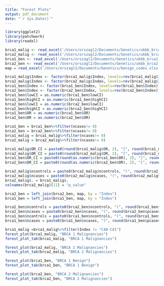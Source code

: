 ```yaml
---
title: "Forest Plots"
output: pdf_document
date: "`r Sys.Date()`"
---
```


```r
library(ggplot2)
library(patchwork)
library(readxl)
```

```r
brca1_malig <- read_excel('/Users/orszagl2/Documents/Genetics/ukbb_brca1_malignancies.xlsx')
brca2_malig <- read_excel('/Users/orszagl2/Documents/Genetics/ukbb_brca2_malignancies.xlsx')
brca1_ben <- read_excel('/Users/orszagl2/Documents/Genetics/ukbb_brca1_benign.xlsx')
brca2_ben <- read_excel('/Users/orszagl2/Documents/Genetics/ukbb_brca2_benign.xlsx')
map = read_excel('/Users/orszagl2/Documents/Genetics/benign_codes.xlsx')
```

```r
brca1_malig$Index <- factor(brca1_malig$Index, levels=rev(brca1_malig$Index))
brca2_malig$Index <- factor(brca2_malig$Index, levels=rev(brca2_malig$Index))
brca1_ben$Index <- factor(brca1_ben$Index, levels=rev(brca1_ben$Index))
brca2_ben$Index <- factor(brca2_ben$Index, levels=rev(brca2_ben$Index))
brca1_ben$lowCI = as.numeric(brca1_ben$lowCI)
brca1_ben$highCI = as.numeric(brca1_ben$highCI)
brca2_ben$lowCI = as.numeric(brca2_ben$lowCI)
brca2_ben$highCI = as.numeric(brca2_ben$highCI)
brca1_ben$OR = as.numeric(brca1_ben$OR)
brca2_ben$OR = as.numeric(brca2_ben$OR)
```

```r
brca1_ben = brca1_ben%>%filter(ncases!= 0)
brca2_ben = brca2_ben%>%filter(ncases!= 0)
brca1_malig = brca1_malig%>%filter(ncases!= 0)
brca2_malig = brca2_malig%>%filter(ncases!= 0)
```


```r
brca1_malig$OR_CI = paste0(round(brca1_malig$OR, 2), "[", round(brca1_malig$lowCI, 2), "-", round(brca1_malig$highCI, 2), "]")
brca2_malig$OR_CI = paste0(round(brca2_malig$OR, 2), "[", round(brca2_malig$lowCI, 2), "-", round(brca2_malig$highCI, 2), "]")
brca1_ben$OR_CI = paste0(round(as.numeric(brca1_ben$OR), 2), "[", round(as.numeric(brca1_ben$lowCI), 2), "-", round(as.numeric(brca1_ben$highCI), 2), "]")
brca2_ben$OR_CI = paste0(round(as.numeric(brca2_ben$OR), 2), "[", round(as.numeric(brca2_ben$lowCI), 2), "-", round(as.numeric(brca2_ben$highCI), 2), "]")
```

```r
brca2_malig$ncontrols = paste0(brca2_malig$ncontrols, "(", round(brca2_malig$pcontrols, 2), ")")
brca2_malig$ncases = paste0(brca2_malig$ncases, "(", round(brca2_malig$pcases, 2), ")")
brca2_malig$. = brca1_malig$.
colnames(brca2_malig)[11] = "p_value"
```

```r
brca2_ben = left_join(brca2_ben, map, by = "Index")
brca1_ben = left_join(brca1_ben, map, by = "Index")
```

```r
brca2_ben$ncontrols = paste0(brca2_ben$ncontrols, "(", round(brca2_ben$pcontrols, 2), ")")
brca2_ben$ncases = paste0(brca2_ben$ncases, "(", round(brca2_ben$pcases, 2), ")")
brca1_ben$ncontrols = paste0(brca1_ben$ncontrols, "(", round(brca1_ben$pcontrols, 2), ")")
brca1_ben$ncases = paste0(brca1_ben$ncases, "(", round(brca1_ben$pcases, 2), ")")
```

```r
brca1_malig =brca1_malig%>%filter(Index != "C40-C41")
forest_plot(brca1_malig, "BRCA 1 Malignancies")
forest_plot_tab(brca1_malig, "BRCA 1 Malignancies")
```

```r
forest_plot(brca2_malig, "BRCA 2 Malignancies")
forest_plot_tab(brca2_malig, "BRCA 2 Malignancies")
```
```r
forest_plot(brca1_ben, "BRCA 1 Benign")
forest_plot_tab(brca1_ben, "BRCA 1 Benign")
```

```r
forest_plot(brca2_ben, "BRCA 2 Malignancies")
forest_plot_tab(brca2_ben, "BRCA 2 Malignancies")
```
